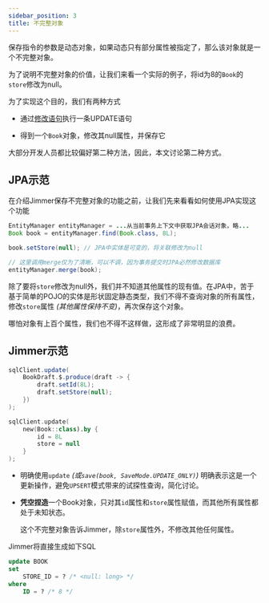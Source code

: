 ```yaml
---
sidebar_position: 3
title: 不完整对象
---
```



保存指令的参数是动态对象，如果动态只有部分属性被指定了，那么该对象就是一个不完整对象。

为了说明不完整对象的价值，让我们来看一个实际的例子，将id为8的`Book`的`store`修改为null。

为了实现这个目的，我们有两种方式

-   通过[修改语句](../update-statement)执行一条UPDATE语句

-   得到一个`Book`对象，修改其null属性，并保存它

大部分开发人员都比较偏好第二种方法，因此，本文讨论第二种方式。

## JPA示范

在介绍Jimmer保存不完整对象的功能之前，让我们先来看看如何使用JPA实现这个功能

```java title="JPA示范"
EntityManager entityManager = ...从当前事务上下文中获取JPA会话对象，略...
Book book = entityManager.find(Book.class, 8L);

book.setStore(null); // JPA中实体是可变的，将关联修改为null

// 这里调用merge仅为了清晰，可以不调，因为事务提交时JPA必然修改数据库
entityManager.merge(book);
```

除了要将`store`修改为null外，我们并不知道其他属性的现有值。在JPA中，苦于基于简单的POJO的实体是形状固定静态类型，我们不得不查询对象的所有属性，修改`store`属性 *(其他属性保持不变)*，再次保存这个对象。

哪怕对象有上百个属性，我们也不得不这样做，这形成了非常明显的浪费。

## Jimmer示范

<Tabs groupId="language">
<TabItem value="java" label="Java">

```java
sqlClient.update(
    BookDraft.$.produce(draft -> {
        draft.setId(8L);
        draft.setStore(null);
    })
);
```

</TabItem>
<TabItem value="kotlin" label="Kotlin">

```kotlin
sqlClient.update(
    new(Book::class).by {
        id = 8L
        store = null
    }
);
```

</TabItem>
</Tabs>

-   明确使用`update` *(或`save(book, SaveMode.UPDATE_ONLY)`)* 明确表示这是一个更新操作，避免`UPSERT`模式带来的试探性查询，简化讨论。

-   **凭空捏造**一个Book对象，只对其`id`属性和`store`属性赋值，而其他所有属性都处于未知状态。

    这个不完整对象告诉Jimmer，除`store`属性外，不修改其他任何属性。

Jimmer将直接生成如下SQL

```sql
update BOOK
set
    STORE_ID = ? /* <null: long> */
where
    ID = ? /* 8 */
```
